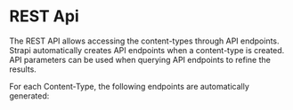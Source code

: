 # REST Api

The REST API allows accessing the content-types through API endpoints. Strapi automatically creates API endpoints when a content-type is created. API parameters can be used when querying API endpoints to refine the results.

For each Content-Type, the following endpoints are automatically generated:

